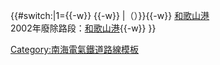 {{鐵道路線
| 模板名稱 = 和歌山港線
| 名稱 = [[File:Nankai group logo.svg|20px|南海電氣鐵道|link=南海電氣鐵道]] <small>[[南海電氣鐵道]]</small> [[和歌山港線]] [[File:Nankai mainline symbol.svg|15px|和歌山港線|link=和歌山港線]]
| 代表色 = #0065af
| 背景色 = #ffffff
| 車站列表 = （[[Template:南海本線|難波方向]]←） [[和歌山市站|和歌山市]]{{-w}} {{#switch:{{lc:{{{mode}}}}}|1={{link-ja|久保町站|久保町駅|久保町}}{{-w}} {{link-ja|築地橋站|築地橋駅|築地橋}}{{-w}} {{link-ja|築港町站|築港町駅|築港町}}|（{{link-ja|久保町站|久保町駅|縣社分界點}}）}}{{-w}} [[和歌山港站|和歌山港]]<br />2002年廢除路段：[[和歌山港站|和歌山港]]{{-w}} {{link-ja|水軒站|水軒駅|水軒}}
}}<noinclude>
[[Category:南海電氣鐵道路線模板]]
</noinclude>